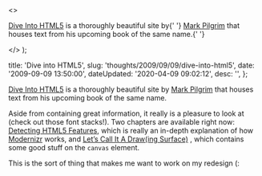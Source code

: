   <>
    <p>
      <a href="http&#58;//diveintohtml5.org/">Dive Into HTML5</a> is a
      thoroughly beautiful site by{' '}
      <a href="http&#58;//diveintomark.org/">Mark Pilgrim</a> that houses text
      from his upcoming book of the same name.{' '}
    </p>
  </>
);


  title: 'Dive into HTML5',
  slug: 'thoughts/2009/09/09/dive-into-html5',
  date: '2009-09-09 13:50:00',
  dateUpdated: '2020-04-09 09:02:12',
  desc: '',
};

[Dive Into HTML5](http://diveintohtml5.org/) is a thoroughly beautiful site by [Mark Pilgrim](http://diveintomark.org/) that houses text from his upcoming book of the same name.

Aside from containing great information, it really is a pleasure to look at (check out those font stacks!). Two chapters are available right now: [Detecting HTML5 Features](http://diveintohtml5.org/detect.html), which is really an in-depth explanation of how [Modernizr](http://www.modernizr.com/) works, and [Let’s Call It A Draw(ing Surface)](http://diveintohtml5.org/canvas.html) , which contains some good stuff on the `canvas` element.

This is the sort of thing that makes me want to work on my redesign (:
